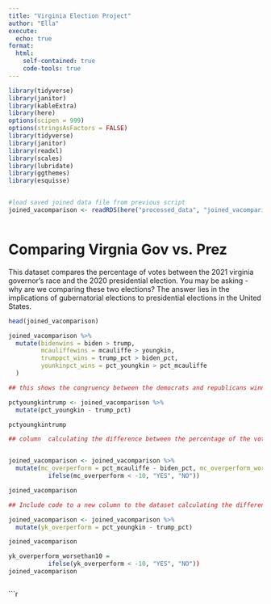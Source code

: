 ```yaml
---
title: "Virginia Election Project"
author: "Ella"
execute:
  echo: true
format:
  html:
    self-contained: true
    code-tools: true
---
```


```r


library(tidyverse)
library(janitor)
library(kableExtra)
library(here)
options(scipen = 999)
options(stringsAsFactors = FALSE)
library(tidyverse) 
library(janitor) 
library(readxl) 
library(scales)
library(lubridate)
library(ggthemes)
library(esquisse)


#load saved joined data file from previous script
joined_vacomparison <- readRDS(here("processed_data", "joined_vacomparison.rds"))



```

# Comparing Virgnia Gov vs. Prez

This dataset compares the percentage of votes between the 2021 virginia governor's race and the 2020 presidential election. You may be asking - why are we comparing these two elections? The answer lies in the implications of gubernatorial elections to presidential elections in the United States.

```r

head(joined_vacomparison)


```

```r
joined_vacomparison %>% 
  mutate(bidenwins = biden > trump,
         mcauliffewins = mcauliffe > youngkin,
         trumppct_wins = trump_pct > biden_pct,
         younkinpct_wins = pct_youngkin > pct_mcauliffe
  )

## this shows the congruency between the democrats and republicans winning across the election cycles. when biden had the most votes, youngkin also had the most votes. this holds true when looking at percentage of votes won by the republicans in the 2020 Presidential election and the gubernatorial race
```

```r
pctyoungkintrump <- joined_vacomparison %>% 
  mutate(pct_youngkin - trump_pct)

pctyoungkintrump

## column  calculating the difference between the percentage of the vote Youngkin received and what Trump received


joined_vacomparison <- joined_vacomparison %>% 
  mutate(mc_overperform = pct_mcauliffe - biden_pct, mc_overperform_worsethan10 = 
           ifelse(mc_overperform < -10, "YES", "NO"))

joined_vacomparison

## Include code to a new column to the dataset calculating the difference between the percentage of the vote Youngkin received and what Trump received.

joined_vacomparison <- joined_vacomparison %>% 
  mutate(yk_overperform = pct_youngkin - trump_pct)

joined_vacomparison

yk_overperform_worsethan10 = 
           ifelse(yk_overperform < -10, "YES", "NO"))
joined_vacomparison



```


```r
